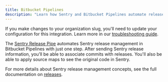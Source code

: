 ```yaml
---
title: Bitbucket Pipelines
description: "Learn how Sentry and Bitbucket Pipelines automate release management and help identify suspect commits."
---
```


<Alert level="warning">

If you make changes to your organization slug, you'll need to update your configuration for this integration. Learn more in our [troubleshooting guide](/product/integrations/troubleshooting).

</Alert>

The [Sentry Release Pipe](https://bitbucket.org/sentryio/sentry-new-release) automates Sentry release management in Bitbucket Pipelines with just one step. After sending Sentry release information, you’ll be able to associate commits with releases. You'll also be able to apply source maps to see the original code in Sentry.

For more details about Sentry release management concepts, see the full documentation on [releases](/product/releases/).
